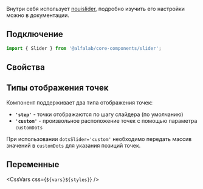 
Внутри себя использует [nouislider](https://refreshless.com/nouislider/pips/), подробно изучить его настройки можно в документации.

## Подключение

```jsx
import { Slider } from '@alfalab/core-components/slider';
```

## Свойства

<ArgsTable of={SliderTS} />

## Типы отображения точек

Компонент поддерживает два типа отображения точек:

-   **`'step'`** - точки отображаются по шагу слайдера (по умолчанию)
-   **`'custom'`** - произвольное расположение точек с помощью параметра `customDots`

При использовании `dotsSlider='custom'` необходимо передать массив значений в `customDots` для указания позиций точек.

## Переменные

<CssVars
    css={`
        ${vars}${styles}
    `}
/>
